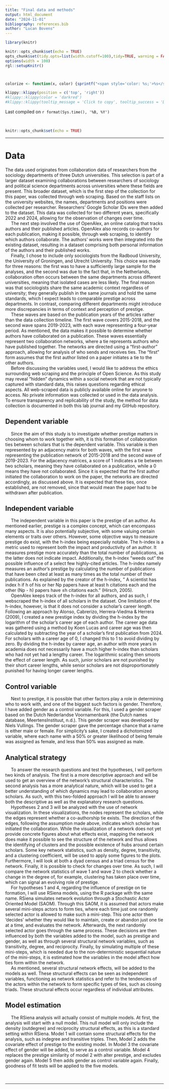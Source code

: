 ```yaml
---
title: "Final data and methods"
output: html_document
date: "2024-11-01"
bibliography: references.bib
author: "Lucan Bovens"
---
```


```{=html}
<style>
div {
text-align: justify}
</style>
```

```r
library(knitr)

knitr::opts_chunk$set(echo = TRUE)
opts_chunk$set(tidy.opts=list(width.cutoff=100),tidy=TRUE, warning = FALSE, message = FALSE,comment = "#>", cache=TRUE, class.source=c("test"), class.output=c("test2"))
options(width = 100)
rgl::setupKnitr()



colorize <- function(x, color) {sprintf("<span style='color: %s;'>%s</span>", color, x) }

```

```r
klippy::klippy(position = c('top', 'right'))
#klippy::klippy(color = 'darkred')
#klippy::klippy(tooltip_message = 'Click to copy', tooltip_success = 'Done')
```

Last compiled on `r format(Sys.time(), '%B, %Y')`

<br>

```r
knitr::opts_chunk$set(echo = TRUE)
```

----

# Data

The data used originates from collaboration data of researchers from the sociology departments of three Dutch universities. This selection is part of a larger dataset examining collaborations between researchers of sociology and political science departments across universities where these fields are present. This broader dataset, which is the first step of the collection for this paper, was collected through web scraping. Based on the staff lists on the university websites, the names, departments and positions were collected per researcher. Researchers' Google Scholar IDs were then added to the dataset. This data was collected for two different years, specifically 2022 and 2024, allowing for the observation of changes over time. \
    The next step involved the use of OpenAlex, an online catalog that tracks authors and their published articles. OpenAlex also records co-authors for each publication, making it possible, through web scraping, to identify which authors collaborate. The authors’ works were then integrated into the existing dataset, resulting in a dataset comprising both personal information of the authors and their published works. \
    Finally, I chose to include only sociologists from the Radboud University, the University of Groningen, and Utrecht University. This choice was made for three reasons: the first was to have a sufficiently large sample for the analyses, and the second was due to the fact that, in the Netherlands, collaboration often occurs between the same departments across different universities, meaning that isolated cases are less likely. The final reason was that sociologists share the same academic context regardless of university; they generally publish in the same journals and hold the same standards, which I expect leads to comparable prestige across departments. In contrast, comparing different departments might introduce more discrepancies in terms of context and perception of prestige. \
    These waves are based on the publication years of the articles rather than the data collection timeline. The first wave covers 2015-2018, and the second wave spans 2019-2023, with each wave representing a four-year period. As mentioned, the data makes it possible to determine whether authors have collaborated on a publication. These waves essentially represent two collaboration networks, where a tie represents authors who have published together. The networks are directed using a "first-author" approach, allowing for analysis of who sends and receives ties. The "first" form assumes that the first author listed on a paper initiates a tie to the other authors. \
    Before discussing the variables used, I would like to address the ethics surrounding web scraping and the principle of Open Science. As this study may reveal "hidden" dynamics within a social network that are not typically captured with standard data, this raises questions regarding ethical aspects. All web-scraped data is publicly available online for anyone to access. No private information was collected or used in the data analysis. To ensure transparency and replicability of the study, the method for data collection is documented in both this lab journal and my GitHub repository. \

## Dependent variable
    Since the aim of this study is to investigate whether prestige matters in choosing whom to work together with, it is this formation of collaboration ties between scholars that is the dependent variable. This variable is then represented by an adjacency matrix for both waves, with the first wave representing the publication network of 2015-2018 and the second wave of 2019-2023. For the adjacency matrices, a score of 1 indicates a tie between two scholars, meaning they have collaborated on a publication, while a 0 means they have not collaborated. Since it is expected that the first author initiated the collaboration to work on the paper, the networks are directed accordingly, as discussed above. It is expected that these ties, once established, are not removed, since that would mean the paper had to be withdrawn after publication. \

## Independent variable
    The independent variable in this paper is the prestige of an author. As mentioned earlier, prestige is a complex concept, which can encompass many aspects. It is also potentially subjective, with some valuing certain elements or traits over others. However, some objective ways to measure prestige do exist, with the h-index being especially notable. The h-index is a metric used to represent both the impact and productivity of an author. It measures prestige more accurately than the total number of publications, as the latter does not indicate impact. Additionally, the h-index “weeds out” the possible influence of a select few highly-cited articles. The h-index namely measures an author’s prestige by calculating the number of publications that have been cited at least as many times as the total number of their publications. As explained by the creator of the h-index, " A scientist has index h if h of his or her Np papers have at least h citations each and the other (Np - h) papers have ≤h citations each." (Hirsch, 2005). \
    OpenAlex keeps track of the h-index for all authors, and as such, I webscraped the h-index of all scholars in the dataset. One limitation of the h-index, however, is that it does not consider a scholar’s career length. Following an approach by Alonso, Cabrerizo, Herrera-Viedma & Herrera (2009), I created a new prestige index by dividing the h-index by the logarithm of the scholar's career age of each author. The career age data was gathered using a method by Koen Lucas and career age was then calculated by subtracting the year of a scholar’s first publication from 2024. For scholars with a career age of 0, I changed this to 1 to avoid dividing by zero. By dividing the h-index by career age, an author with more years in academia does not necessarily have a much higher h-index than scholars who had not yet had a lengthy career. The logarithmic scaling then smoots the effect of career length. As such, junior scholars are not punished by their short career lengths, while senior scholars are not disproportionately punished for having longer career lengths.  \

## Control variable
    Next to prestige, it is possible that other factors play a role in determining who to work with, and one of the biggest such factors is gender. Therefore, I have added gender as a control variable. For this, I used a gender scraper based on the Dutch Nederlandse Voornamenbank (the Dutch names database, MeertensInstituut, n.d.). This gender scraper was developed by Niels Vullings. The gender scraper gave the percentage chance that a name is either male or female. For simplicity’s sake, I created a dichotomized variable, where each name with a 50% or greater likelihood of being female was assigned as female, and less than 50% was assigned as male. \

## Analytical strategy
    To answer the research questions and test the hypotheses, I will perform two kinds of analysis. The first is a more descriptive approach and will be used to get an overview of the network’s structural characteristics. The second analysis has a more analytical nature, which will be used to get a better understanding of which dynamics may lead to collaboration among scholars. As such, with this two-folded approach I will be able to answer both the descriptive as well as the explanatory research questions. \
    Hypotheses 2 and 3 will be analyzed with the use of network visualization. In these visualizations, the nodes represent the scholars, while the edges represent whether a co-authorship tie exists. The direction of the edges, following the assumption made above, indicates which scholar has initiated the collaboration. While the visualization of a network does not yet provide concrete figures about what effects exist, mapping the network does make it possible to see the structure of the network and thus allows the identifying of clusters and the possible existence of hubs around certain scholars. Some key network statistics, such as density, degree, transitivity, and a clustering coefficient, will be used to apply some figures to the plots. Furthermore, I will look at both a dyad census and a triad census for the network. Finally, it is possible to check for changes over time. As such, I will compare the network statistics of wave 1 and wave 2 to check whether a change in the degree of, for example, clustering has taken place over time, which can signal an evolving role of prestige. \
  For hypotheses 1 and 4, regarding the influence of prestige on tie formation, I will use RSiena models, using the R package with the same name. RSiena simulates network evolution through a Stochastic Actor Oriented Model (SAOM). Through this SAOM, it is assumed that actors make several mini-steps actors to form ties, where each time just one randomly selected actor is allowed to make such a mini-step. This one actor then ‘decides’ whether they would like to maintain, create or abandon just one tie at a time, and evaluates the network. Afterwards, the next randomly selected actor goes through the same process. These decisions are then influenced by both the variables added to the model, such as prestige and gender, as well as through several structural network variables, such as transitivity, degree, and reciprocity. Finally, by simulating multiple of these mini-steps, which is needed due to the non-deterministic sequential nature of the mini-steps, it is estimated how the variables in the model affect how ties form within the network. \
    As mentioned, several structural network effects, will be added to the models as well. These structural effects can be seen as independent variables, functioning as network statistics and refer to the tendencies of the actors within the network to form specific types of ties, such as closing triads. These structural effects occur regardless of individual attributes.  \

## Model estimation
    The RSiena analysis will actually consist of multiple models. At first, the analysis will start with a null model. This null model will only include the density (outdegree) and reciprocity structural effects, as this is a standard setting within RSiena. Model 1 will contain some structural effects for the analysis, such as indegree and transitive triples. Then, Model 2 adds the covariate effect of prestige to the existing model. In Model 3 the covariate effect of gender will be added, to serve as a control variable. Model 4 replaces the prestige similarity of model 2 with alter prestige, and excludes gender again. Model 5 then adds gender as control variable again. Finally, goodness of fit tests will be applied to the five models. \
    
 

-------------


